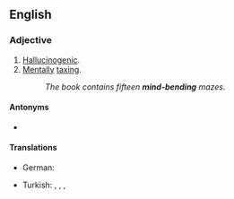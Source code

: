 {{also|mindbending}}
==English==

===Adjective===
{{en-adj|head=[[mind]]-[[bending]]}}

# [[hallucinogenic|Hallucinogenic]].
# [[mental|Mentally]] [[taxing]].
#: ''The book contains fifteen '''mind-bending''' mazes.''

====Antonyms====
* {{l|en|mind-expanding}}

====Translations====
{{trans-top}}
* German: {{t|de|bewusstseinsverändernd}}
{{trans-mid}}
* Turkish: {{l|tr|aklı}} {{t|tr|karıştıran}}, {{t+|tr|bunaltıcı}}, {{l|tr|hayal}} {{t|tr|gördüren}}, {{t+|tr|şaşırtıcı}}
{{trans-bottom}}